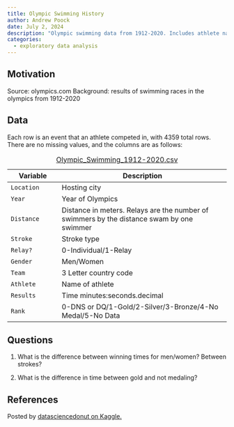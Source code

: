 ```yaml
---
title: Olympic Swimming History
author: Andrew Poock 
date: July 2, 2024
description: "Olympic swimming data from 1912-2020. Includes athlete name, year, team, location, time, medal/no medal, stroke, distance, etc."
categories:
  - exploratory data analysis
---
```


## Motivation

Source: olympics.com
Background: results of swimming races in the olympics from 1912-2020

## Data

Each row is an event that an athlete competed in, with 4359 total rows. There are no missing values, and the columns are as follows:

| Variable       | Description                                       |
|----------------|---------------------------------------------------|
| `Location`          | Hosting city                        |
| `Year`       | Year of Olympics                                 |
| `Distance`       | Distance in meters. Relays are the number of swimmers by the distance swam by one swimmer                              |
| `Stroke`    | Stroke type                        |
| `Relay?`    | 0-Individual/1-Relay           |
| `Gender`    | Men/Women    |
| `Team`    | 3 Letter country code   |
| `Athlete`    | Name of athlete  |
| `Results`    | Time minutes:seconds.decimal  |
| `Rank`    | 0-DNS or DQ/1-Gold/2-Silver/3-Bronze/4-No Medal/5-No Data |


: [Olympic_Swimming_1912-2020.csv](../data/Olympic_Swimming_1912-2020.csv)


## Questions

1. What is the difference between winning times for men/women? Between strokes? 

2. What is the difference in time between gold and not medaling?

## References

Posted by [datasciencedonut on Kaggle.](https://www.kaggle.com/datasets/datasciencedonut/olympic-swimming-1912-to-2020)